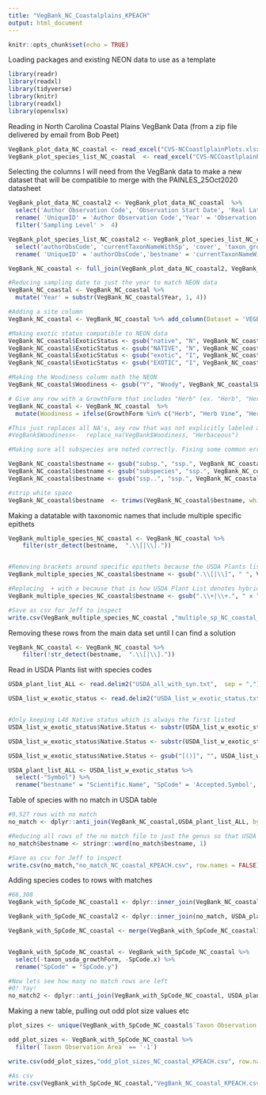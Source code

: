 ```yaml
---
title: "VegBank_NC_Coastalplains_KPEACH"
output: html_document
---
```


```r
knitr::opts_chunk$set(echo = TRUE)
```


Loading packages and existing NEON data to use as a template

```r

library(readr)
library(readxl)
library(tidyverse)
library(knitr)
library(readxl)
library(openxlsx)

```

Reading in North Carolina Coastal Plains VegBank Data (from a zip file delivered by email from Bob Peet)

```r


VegBank_plot_data_NC_coastal <- read_excel("CVS-NCCoastlplainPlots.xlsx", sheet = "plot data")
VegBank_plot_species_list_NC_coastal  <- read_excel("CVS-NCCoastlplainPlots.xlsx",  sheet = "plot species list")


```

Selecting the columns I will need from the VegBank data to make a new dataset that will be compatible to merge with the PAINLES_25Oct2020 datasheet

```r


VegBank_plot_data_NC_coastal2 <- VegBank_plot_data_NC_coastal  %>%
  select('Author Observation Code', 'Observation Start Date', 'Real Latitude', 'Real Longitude', 'Taxon Observation Area', 'Sampling Level', 'previousObsCode') %>%
  rename( 'UniqueID' = 'Author Observation Code','Year' = 'Observation Start Date', 'Lat' = 'Real Latitude', 'Long' = 'Real Longitude' ) %>%
  filter('Sampling Level' >  4)

VegBank_plot_species_list_NC_coastal2 <- VegBank_plot_species_list_NC_coastal %>%
  select('authorObsCode', 'currentTaxonNameWithSp', 'cover', 'taxon_growthForm_short', 'taxon_woody', 'taxon_exotic', 'taxon_usda_growthForm', 'taxon_usda_code', 'taxon_woody') %>%
  rename( 'UniqueID' = 'authorObsCode','bestname' = 'currentTaxonNameWithSp', 'PctCov' = 'cover', 'SpCode' = 'taxon_usda_code', 'ExoticStatus' = 'taxon_exotic', 'GrowthForm' = 'taxon_growthForm_short', 'Woodiness' = 'taxon_woody')

VegBank_NC_coastal <- full_join(VegBank_plot_data_NC_coastal2, VegBank_plot_species_list_NC_coastal2, by = 'UniqueID')

#Reducing sampling date to just the year to match NEON data
VegBank_NC_coastal <- VegBank_NC_coastal %>% 
  mutate('Year' = substr(VegBank_NC_coastal$Year, 1, 4))

#Adding a site column
VegBank_NC_coastal <- VegBank_NC_coastal %>% add_column(Dataset = 'VEGBANK', .before = "UniqueID")  %>% add_column(Zone = 'L48', .before = "UniqueID")

#Making exotic status compatible to NEON data
VegBank_NC_coastal$ExoticStatus <- gsub("native", "N", VegBank_NC_coastal$ExoticStatus)
VegBank_NC_coastal$ExoticStatus <- gsub("NATIVE", "N", VegBank_NC_coastal$ExoticStatus)
VegBank_NC_coastal$ExoticStatus <- gsub("exotic", "I", VegBank_NC_coastal$ExoticStatus)
VegBank_NC_coastal$ExoticStatus <- gsub("EXOTIC", "I", VegBank_NC_coastal$ExoticStatus)

#Making the Woodiness column math the NEON 
VegBank_NC_coastal$Woodiness <- gsub("Y", "Woody", VegBank_NC_coastal$Woodiness)

# Give any row with a GrowthForm that includes "Herb" (ex. "Herb", "Herb Vine", "Herb Shrub") a Woodiness classification of ""Herbaceous". 
VegBank_NC_coastal <- VegBank_NC_coastal  %>% 
  mutate(Woodiness = ifelse(GrowthForm %in% c("Herb", "Herb Vine", "Herb Shrub", "Herb Shrub Vine"), 'Herbaceous', Woodiness))

#This just replaces all NA's, any row that was not explicitly labeled as 'Woody" as Herbaceous which could be wrong so I did not run it
#VegBank$Woodiness<-  replace_na(VegBank$Woodiness, "Herbaceous")

#Making sure all subspecies are noted correctly. Fixing some common errors that would prevent the species name from matching with the USDA plant list

VegBank_NC_coastal$bestname <- gsub("subsp.", "ssp.", VegBank_NC_coastal$bestname)
VegBank_NC_coastal$bestname <- gsub("subspecies", "ssp.", VegBank_NC_coastal$bestname)
VegBank_NC_coastal$bestname <- gsub("ssp..", "ssp.", VegBank_NC_coastal$bestname)

#strip white space
VegBank_NC_coastal$bestname  <- trimws(VegBank_NC_coastal$bestname, which = c("right"))

```

Making a datatable with taxonomic names that include multiple specific epithets

```r

VegBank_multiple_species_NC_coastal <- VegBank_NC_coastal %>%
    filter(str_detect(bestname,  ".\\[|\\]."))


#Removing brackets around specific epithets because the USDA Plants list does not use them..may be preventing matches
VegBank_multiple_species_NC_coastal$bestname <- gsub(".\\[|\\]", " ", VegBank_multiple_species_NC_coastal$bestname)

#Replacing  + with x because that is how USDA Plant List denotes hybrides
VegBank_multiple_species_NC_coastal$bestname <- gsub(".\\+|\\+.", " x ", VegBank_multiple_species_NC_coastal$bestname)

#Save as csv for Jeff to inspect
write.csv(VegBank_multiple_species_NC_coastal ,"multiple_sp_NC_coastal_KPEACH.csv", row.names = FALSE)

```

Removing these rows from the main data set until I can find a solution
```r

VegBank_NC_coastal <- VegBank_NC_coastal %>%
    filter(!str_detect(bestname,  ".\\[|\\]."))

```

Read in USDA Plants list with species codes

```r


USDA_plant_list_ALL <- read.delim2("USDA_all_with_syn.txt",  sep = ",")

USDA_list_w_exotic_status <- read.delim2("USDA_list_w_exotic_status.txt",  sep = ",")


#Only keeping L48 Native status which is always the first listed
USDA_list_w_exotic_status$Native.Status <- substr(USDA_list_w_exotic_status$Native.Status, 0, 6)

USDA_list_w_exotic_status$Native.Status <- substr(USDA_list_w_exotic_status$Native.Status, 5, 5)

USDA_list_w_exotic_status$Native.Status <- gsub("[()]", "", USDA_list_w_exotic_status$Native.Status)

USDA_plant_list_ALL <- USDA_list_w_exotic_status %>%
  select(-"Symbol") %>%
  rename("bestname" = "Scientific.Name", "SpCode" = 'Accepted.Symbol', "USDA_Exotic_Status" = "Native.Status", "USDA_Growth_Form" = "Growth.Habit", "USDA_Duration" = "Duration") 

```


Table of species with no match in USDA table

```r

#9,527 rows with no match
no_match <- dplyr::anti_join(VegBank_NC_coastal,USDA_plant_list_ALL, by="bestname")

#Reducing all rows of the no match file to just the genus so that USDA can find matches
no_match$bestname <- stringr::word(no_match$bestname, 1)

#Save as csv for Jeff to inspect
write.csv(no_match,"no_match_NC_coastal_KPEACH.csv", row.names = FALSE)

```

Adding species codes to rows with matches

```r

#66,308
VegBank_with_SpCode_NC_coastal1 <- dplyr::inner_join(VegBank_NC_coastal, USDA_plant_list_ALL, by="bestname")

VegBank_with_SpCode_NC_coastal2 <- dplyr::inner_join(no_match, USDA_plant_list_ALL, by="bestname")

VegBank_with_SpCode_NC_coastal <- merge(VegBank_with_SpCode_NC_coastal1, VegBank_with_SpCode_NC_coastal2, all = TRUE)


VegBank_with_SpCode_NC_coastal <- VegBank_with_SpCode_NC_coastal %>%
  select(-taxon_usda_growthForm, -SpCode.x) %>%
  rename("SpCode" = "SpCode.y")

#Now lets see how many no match rows are left
#0! Yay!
no_match2 <- dplyr::anti_join(VegBank_with_SpCode_NC_coastal, USDA_plant_list_ALL, by="bestname")

```

Making a new table, pulling out odd plot size values etc

```r

plot_sizes <- unique(VegBank_with_SpCode_NC_coastal$`Taxon Observation Area`)

odd_plot_sizes <- VegBank_with_SpCode_NC_coastal %>%
  filter(`Taxon Observation Area` == '-1')

write.csv(odd_plot_sizes,"odd_plot_sizes_NC_coastal_KPEACH.csv", row.names = FALSE)

```

```r

#As csv
write.csv(VegBank_with_SpCode_NC_coastal,"VegBank_NC_coastal_KPEACH.csv", row.names = FALSE)

```